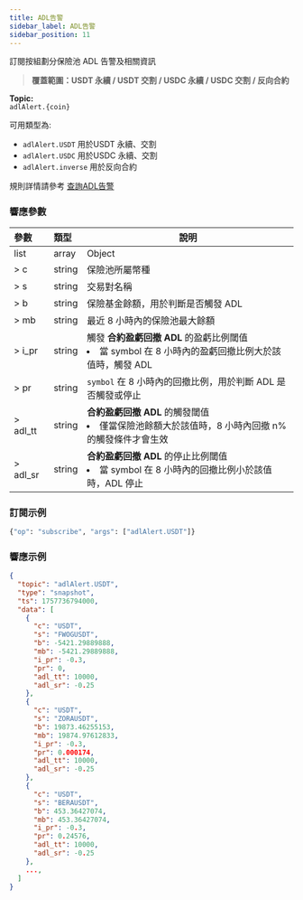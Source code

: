 ```yaml
---
title: ADL告警
sidebar_label: ADL告警
sidebar_position: 11
---
```


訂閱按組劃分保險池 ADL 告警及相關資訊
> **覆蓋範圍：USDT 永續 / USDT 交割 / USDC 永續 / USDC 交割 / 反向合約**

**Topic:**<br/>
`adlAlert.{coin}`  

可用類型為:
- `adlAlert.USDT` 用於USDT 永續、交割
- `adlAlert.USDC` 用於USDC 永續、交割
- `adlAlert.inverse` 用於反向合約

規則詳情請參考 [查詢ADL告警](/v5/market/adl-alert) 

### 響應參數
| 參數   | 類型 | 說明 |
|:-------|:-----|----- |
|list    | array | Object |
|> c     | string | 保險池所屬幣種 |
|> s     | string | 交易對名稱 |
|> b     | string | 保險基金餘額，用於判斷是否觸發 ADL |
|> mb    | string | 最近 8 小時內的保險池最大餘額 |
|> i_pr  | string | 觸發 **合約盈虧回撤 ADL** 的盈虧比例閾值 <li>當 symbol 在 8 小時內的盈虧回撤比例大於該值時，觸發 ADL</li> |
|> pr    | string | `symbol` 在 8 小時內的回撤比例，用於判斷 ADL 是否觸發或停止 |
|> adl_tt | string | **合約盈虧回撤 ADL** 的觸發閾值 <li>僅當保險池餘額大於該值時，8 小時內回撤 n% 的觸發條件才會生效</li> |
|> adl_sr | string | **合約盈虧回撤 ADL** 的停止比例閾值 <li>當 symbol 在 8 小時內的回撤比例小於該值時，ADL 停止</li> |

### 訂閱示例

```python
{"op": "subscribe", "args": ["adlAlert.USDT"]}
```

### 響應示例

```json
{
  "topic": "adlAlert.USDT",
  "type": "snapshot",
  "ts": 1757736794000,
  "data": [
    {
      "c": "USDT",
      "s": "FWOGUSDT",
      "b": -5421.29889888,
      "mb": -5421.29889888,
      "i_pr": -0.3,
      "pr": 0,
      "adl_tt": 10000,
      "adl_sr": -0.25
    },
    {
      "c": "USDT",
      "s": "ZORAUSDT",
      "b": 19873.46255153,
      "mb": 19874.97612833,
      "i_pr": -0.3,
      "pr": 0.000174,
      "adl_tt": 10000,
      "adl_sr": -0.25
    },
    {
      "c": "USDT",
      "s": "BERAUSDT",
      "b": 453.36427074,
      "mb": 453.36427074,
      "i_pr": -0.3,
      "pr": 0.24576,
      "adl_tt": 10000,
      "adl_sr": -0.25
    },
    ...,
  ]
}
```
